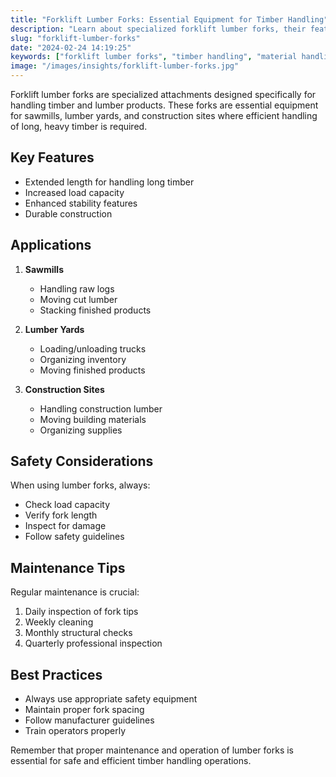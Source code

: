 ```yaml
---
title: "Forklift Lumber Forks: Essential Equipment for Timber Handling"
description: "Learn about specialized forklift lumber forks, their features, applications, and maintenance requirements for efficient timber handling."
slug: "forklift-lumber-forks"
date: "2024-02-24 14:19:25"
keywords: ["forklift lumber forks", "timber handling", "material handling equipment"]
image: "/images/insights/forklift-lumber-forks.jpg"
---
```


Forklift lumber forks are specialized attachments designed specifically for handling timber and lumber products. These forks are essential equipment for sawmills, lumber yards, and construction sites where efficient handling of long, heavy timber is required.

## Key Features

- Extended length for handling long timber
- Increased load capacity
- Enhanced stability features
- Durable construction

## Applications

1. **Sawmills**
   - Handling raw logs
   - Moving cut lumber
   - Stacking finished products

2. **Lumber Yards**
   - Loading/unloading trucks
   - Organizing inventory
   - Moving finished products

3. **Construction Sites**
   - Handling construction lumber
   - Moving building materials
   - Organizing supplies

## Safety Considerations

When using lumber forks, always:
- Check load capacity
- Verify fork length
- Inspect for damage
- Follow safety guidelines

## Maintenance Tips

Regular maintenance is crucial:
1. Daily inspection of fork tips
2. Weekly cleaning
3. Monthly structural checks
4. Quarterly professional inspection

## Best Practices

- Always use appropriate safety equipment
- Maintain proper fork spacing
- Follow manufacturer guidelines
- Train operators properly

Remember that proper maintenance and operation of lumber forks is essential for safe and efficient timber handling operations. 